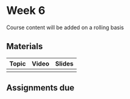 # Week 6
Course content will be added on a rolling basis

## Materials

| Topic | Video | Slides|
|----|----|----|
|   |   |   |  

## Assignments due